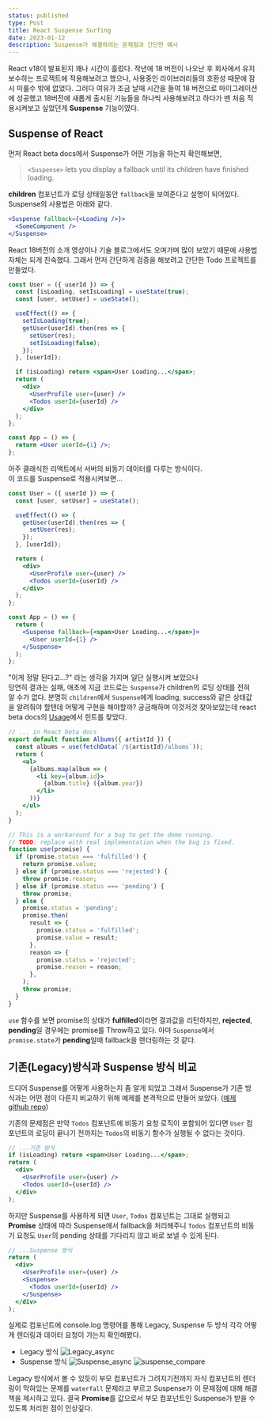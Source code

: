 ```yaml
---
status: published
type: Post
title: React Suspense Surfing
date: 2023-01-12
description: Suspense가 해결하려는 문제점과 간단한 예시
---
```


React v18이 발표된지 꽤나 시간이 흘렀다.
작년에 18 버전이 나오난 후 회사에서 유지보수하는 프로젝트에 적용해보려고 했으나,
사용중인 라이브러리들의 호환성 때문에 잠시 미룰수 밖에 없었다.
그러다 여유가 조금 날때 시간을 들여 18 버전으로 마이그레이션에 성공했고 18버전에 새롭게 출시된 기능들을 하나씩 사용해보려고 하다가 맨 처음 적용시켜보고 싶었던게 **Suspense** 기능이였다.

## Suspense of React

먼저 React beta docs에서 Suspense가 어떤 기능을 하는지 확인해보면,

> `<Suspense>` lets you display a fallback until its children have finished loading.

**children** 컴포넌트가 로딩 상태일동안 `fallback`을 보여준다고 설명이 되어있다.
Suspense의 사용법은 아래와 같다.

```jsx
<Suspense fallback={<Loading />}>
  <SomeComponent />
</Suspense>
```

React 18버전의 소개 영상이나 기술 블로그에서도 오며가며 많이 보았기 때문에 사용법 자체는 되게 친숙했다.
그래서 먼저 간단하게 검증을 해보려고 간단한 Todo 프로젝트를 만들었다.

```jsx
const User = ({ userId }) => {
  const [isLoading, setIsLoading] = useState(true);
  const [user, setUser] = useState();

  useEffect(() => {
    setIsLoading(true);
    getUser(userId).then(res => {
      setUser(res);
      setIsLoading(false);
    });
  }, [userId]);

  if (isLoading) return <span>User Loading...</span>;
  return (
    <div>
      <UserProfile user={user} />
      <Todos userId={userId} />
    </div>
  );
};

const App = () => {
  return <User userId={1} />;
};
```

아주 클래식한 리액트에서 서버의 비동기 데이터를 다루는 방식이다.\
이 코드를 Suspense로 적용시켜보면...

```jsx
const User = ({ userId }) => {
  const [user, setUser] = useState();

  useEffect(() => {
    getUser(userId).then(res => {
      setUser(res);
    });
  }, [userId]);

  return (
    <div>
      <UserProfile user={user} />
      <Todos userId={userId} />
    </div>
  );
};

const App = () => {
  return (
    <Suspense fallback={<span>User Loading...</span>}>
      <User userId={1} />
    </Suspense>
  );
};
```

"이게 정말 된다고...?" 라는 생각을 가지며 일단 실행시켜 보았으나\
당연히 결과는 실패, 애초에 지금 코드로는 `Suspense`가 children의 로딩 상태를 전혀 알 수가 없다.
분명히 `children`에서 `Suspense`에게 loading, success와 같은 상태값을 알려줘야 할텐데 어떻게 구현을 해야할까?
궁금해하며 이것저것 찾아보았는데 react beta docs의 [Usage](https://beta.reactjs.org/reference/react/Suspense#usage)에서 힌트를 찾았다.

```jsx
// ... in React beta docs
export default function Albums({ artistId }) {
  const albums = use(fetchData(`/${artistId}/albums`));
  return (
    <ul>
      {albums.map(album => (
        <li key={album.id}>
          {album.title} ({album.year})
        </li>
      ))}
    </ul>
  );
}

// This is a workaround for a bug to get the demo running.
// TODO: replace with real implementation when the bug is fixed.
function use(promise) {
  if (promise.status === 'fulfilled') {
    return promise.value;
  } else if (promise.status === 'rejected') {
    throw promise.reason;
  } else if (promise.status === 'pending') {
    throw promise;
  } else {
    promise.status = 'pending';
    promise.then(
      result => {
        promise.status = 'fulfilled';
        promise.value = result;
      },
      reason => {
        promise.status = 'rejected';
        promise.reason = reason;
      },
    );
    throw promise;
  }
}
```

`use` 함수를 보면 promise의 상태가 **fulfilled**이라면 결과값을 리턴하지만,
**rejected**, **pending**일 경우에는 promise를 Throw하고 있다.
아마 `Suspense`에서 `promise.state`가 **pending**일때 fallback을 렌더링하는 것 같다.

## 기존(Legacy)방식과 Suspense 방식 비교

드디어 Suspense를 어떻게 사용하는지 좀 알게 되었고 그래서 Suspense가 기존 방식과는 어떤 점이 다른지 비교하기 위해
예제를 본격적으로 만들어 보았다. ([예제 github repo](https://github.com/june6723/react-suspense))

기존의 문제점은 만약 `Todos` 컴포넌트에 비동기 요청 로직이 포함되어 있다면 `User` 컴포넌트의 로딩이 끝나기 전까지는
`Todos`의 비동기 함수가 실행될 수 없다는 것이다.

```jsx
// ...기존 방식
if (isLoading) return <span>User Loading...</span>;
return (
  <div>
    <UserProfile user={user} />
    <Todos userId={userId} />
  </div>
);
```

하지만 Suspense를 사용하게 되면 `User`, `Todos` 컴포넌트는 그대로 실행되고 **Promise** 상태에 따라
Suspense에서 fallback을 처리해주니 `Todos` 컴포넌트의 비동기 요청도 `User`의 pending 상태를 기다리지 않고 바로 보낼 수 있게 된다.

```jsx
// ...Suspense 방식
return (
  <div>
    <UserProfile user={user} />
    <Suspense>
      <Todos userId={userId} />
    </Suspense>
  </div>
);
```

실제로 컴포넌트에 console.log 명령어를 통해 Legacy, Suspense 두 방식 각각 어떻게 렌더링과 데이터 요청이 가는지 확인해봤다.

- Legacy 방식
  ![Legacy_async](/Legacy_async.png)
- Suspense 방식
  ![Suspense_async](/Suspense_async.png)
  ![suspense_compare](/suspense_compare.gif)

Legacy 방식에서 볼 수 있듯이 부모 컴포넌트가 그려지기전까지 자식 컴포넌트의 렌더링이 막혀있는 문제를 `waterfall` 문제라고 부르고
Suspense가 이 문제점에 대해 해결책을 제시하고 있다. 결국 **Promise**를 값으로서
부모 컴포넌트인 Suspense가 받을 수 있도록 처리한 점이 인상깊다.
